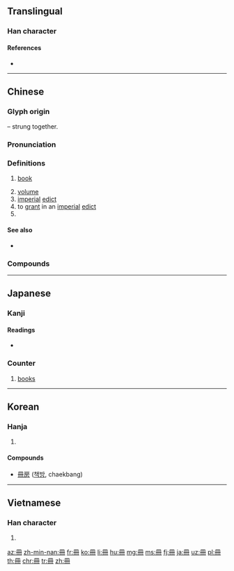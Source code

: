 {{also|册}}
==Translingual==

===Han character===
{{Han char|rn=13|rad=冂|as=03|sn=5|four=77440|canj=BT,XBT|ids=⿻𦉫一,⿻冂卄}}

====References====
* {{Han ref|kx=0129.051|dkj=01515|dj=0289.200|hdz=10099.050|uh=518A|ud=20874|bh=A555|bd=42325}}

----

==Chinese==
{{zh-forms|s=册}}

===Glyph origin===
{{Han etym}}
{{liushu|p}} – {{w|bamboo slips}} strung together.

===Pronunciation===
{{zh-pron
|m=cè
|c=caak3
|md=cháh
|mn=chheh
|w=4tshaq
|mc=y
|cat=n,v,cls
}}

===Definitions===
{{zh-hanzi}}

# {{lb|zh|literary|or|Min Nan}} [[book]]
# [[volume]]
# [[imperial]] [[edict]]
# to [[grant]] in an [[imperial]] [[edict]]
# {{zh-classifier|[[book]]s}}

====See also====
* {{zh-l|書}}

===Compounds===
{{zh-der|冊書|四柱冊|冊正|丁口冊|列冊|冊封|底冊|人手一冊|冊立|帳冊|冊子|冊命|分冊|冊頁|冊府元龜|冊府|冊葉|哀冊|冊籍|小冊子|史冊|兔園冊|副冊|名冊|畫冊|捐冊|旅遊手冊|檔冊|留言冊|清冊|書冊|樣冊子|手冊|方冊|符冊|簡冊|花名冊|點名冊|長冊|黃冊|魚鱗圖冊|高文大冊|高文典冊|紀念冊|簿冊|註冊|註冊商標}}

----

==Japanese==

===Kanji===
{{ja-kanji|grade=6|rs=冂03}}

====Readings====
* {{ja-readings|on=[[さつ]] (satsu), [[さく]] (saku)|kun=[[ふみ]] (fumi)}}

===Counter===
{{ja-pos|さつ|counter}}

# [[book]]s

----

==Korean==

===Hanja===
{{ko-hanja|hangeul=[[책]]|rv=chaek|mr=ch'aek}}

# {{defn|lang=ko|sort=冂03}}

====Compounds====
* [[冊房]] ([[책방]], chaekbang)

----

==Vietnamese==

===Han character===
{{vi-hantu|sách|rs=冂03}}

# {{han tu form of|sách|[[book]]}}

[[az:冊]]
[[zh-min-nan:冊]]
[[fr:冊]]
[[ko:冊]]
[[li:冊]]
[[hu:冊]]
[[mg:冊]]
[[ms:冊]]
[[fj:冊]]
[[ja:冊]]
[[uz:冊]]
[[pl:冊]]
[[th:冊]]
[[chr:冊]]
[[tr:冊]]
[[zh:冊]]